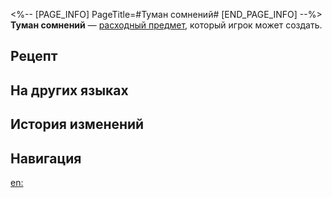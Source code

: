 <%-- [PAGE_INFO]
PageTitle=#Туман сомнений#
[END_PAGE_INFO] --%>
{{Расходный предмет Инфобокс
|id          = 402028
|Изображения = Предмет Туман сомнений.png
|Тип         = Расходные предметы защиты
|Редкость    = 3
|Эффект      = Понижает получаемый всеми союзниками урон на 15% в следующем бою.
|Описание    = Вы садитесь, и ваш разум окутывают облака печали. Обещания, которые вы дали другим, начинают терять смысл. А не {{MC|ж=неудачница|м=неудачник}} ли вы часом? Можете ли вы по-настоящему чего-нибудь добиться? Вы точно выбрали правильный путь? В глубине вашего сердца загорается пламя и на миг соблазняет вас сжечь все мосты с прошлым...
|Рецепт      = {{cx|Отсутствует источник}}
|Источник1   = [[Универсальная машина для синтеза]]
|Источник2   = [[Торговый дом Мира грёз]]
|Источник3   = 
}}
{{Описание|''«И эта искра уже давно зажглась».''}}
'''Туман сомнений''' — [[расходный предмет]], который игрок может создать.

==Рецепт==
{{Рецепт
|Тип              = Синтез
|Группа           = Расходные предметы
|Охлаждающий гель = 2
|Ржавая шестерня  = 2
|Разбитые мечты   = 5
|Сортировка       = Охлаждающий гель;Ржавая шестерня;Разбитые мечты
}}

==На других языках==
{{На других языках
|en   = The Cloud of Doubt
|zhs  = 疑虑的阴云
|zht  = 疑慮的烏雲
|ja   = 疑念の暗雲
|ko   = 의심의 먹구름
|es   = Niebla de la duda
|fr   = Nuages du doute
|ru   = Туман сомнений
|th   = เมฆครึ้มแห่งความสงสัย
|vi   = Mây Đen Nghi Ngờ
|de   = Nebel des Verdachts
|id   = The Cloud of Doubt
|pt   = A Nuvem da Dúvida
}}

==История изменений==
{{История изменений|3.5}}

==Навигация==
{{Расходные предметы Навбокс}}

[[en:]]